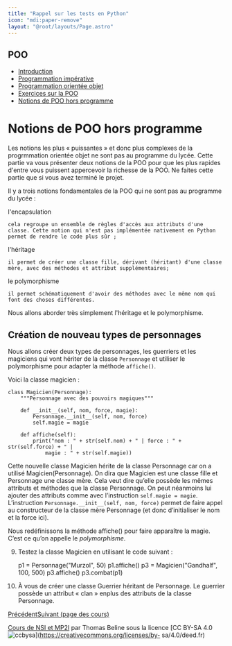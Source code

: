 ```yaml
---
title: "Rappel sur les tests en Python"
icon: "mdi:paper-remove"
layout: "@root/layouts/Page.astro"
---
```

 
## POO

  * [Introduction](.)
  * [Programmation impérative](programmation-imperative)
  * [Programmation orientée objet](programmation-orientee-objet)
  * [Exercices sur la POO](exercices)
  * [Notions de POO hors programme](poo-hors-programme)

# Notions de POO hors programme

Les notions les plus « puissantes » et donc plus complexes de la progrmmation
orientée objet ne sont pas au programme du lycée. Cette partie va vous
présenter deux notions de la POO pour que les plus rapides d'entre vous
puissent appercevoir la richesse de la POO. Ne faites cette partie que si vous
avez terminé le projet.

Il y a trois notions fondamentales de la POO qui ne sont pas au programme du
lycée :

l'encapsulation

    cela regroupe un ensemble de règles d'accès aux attributs d'une classe. Cette notion qui n'est pas implémentée nativement en Python permet de rendre le code plus sûr ;
  
l'héritage

    il permet de créer une classe fille, dérivant (héritant) d'une classe mère, avec des méthodes et attribut supplémentaires;
  
le polymorphisme

    il permet schématiquement d'avoir des méthodes avec le même nom qui font des choses différentes.

Nous allons aborder très simplement l'héritage et le polymorphisme.

## Création de nouveau types de personnages

Nous allons créer deux types de personnages, les guerriers et les magiciens
qui vont hériter de la classe `Personnage` et utiliser le polymorphisme pour
adapter la méthode `affiche()`.

Voici la classe magicien :

    
    
    class Magicien(Personnage):
        """Personnage avec des pouvoirs magiques"""
    
        def __init__(self, nom, force, magie):
            Personnage.__init__(self, nom, force)
            self.magie = magie
    
        def affiche(self):
            print("nom : " + str(self.nom) + " | force : " + str(self.force) + " |
                magie : " + str(self.magie))

Cette nouvelle classe Magicien hérite de la classe Personnage car on a utilisé
Magicien(Personnage). On dira que Magicien est une classe fille et Personnage
une classe mère. Cela veut dire qu’elle possède les mêmes attributs et
méthodes que la classe Personnage. On peut néanmoins lui ajouter des attributs
comme avec l’instruction `self.magie = magie`. L’instruction
`Personnage.__init__(self, nom, force)` permet de faire appel au constructeur
de la classe mère Personnage (et donc d’initialiser le nom et la force ici).

Nous redéfinissons la méthode affiche() pour faire apparaître la magie. C’est
ce qu’on appelle le _polymorphisme_.

9. Testez la classe Magicien en utilisant le code suivant :

    
    
    p1 = Personnage("Murzol", 50)
    p1.affiche()
    p3 = Magicien("Gandhalf", 100, 500)
    p3.affiche()
    p3.combat(p1)

10. À vous de créer une classe Guerrier héritant de Personnage. Le
guerrier possède un attribut « clan » enplus des attributs de la classe
Personnage.

[Précédent](exercices)[Suivant (page des cours)](..)

[Cours de NSI et MP2I](https://kxs.fr/cours/) par Thomas Beline sous la
licence [CC BY-SA 4.0
![ccbysa](//cours/ccbysa.svg)](https://creativecommons.org/licenses/by-
sa/4.0/deed.fr)

